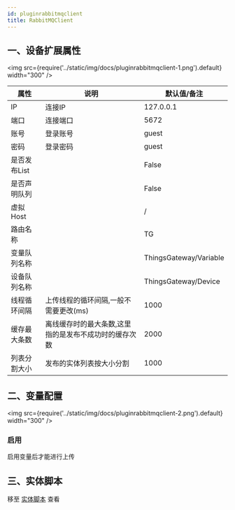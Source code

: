 ```yaml
---
id: pluginrabbitmqclient
title: RabbitMQClient
---
```


## 一、设备扩展属性

<img src={require('../static/img/docs/pluginrabbitmqclient-1.png').default} width="300" />

| 属性           |  说明                    | 默认值/备注|
| ---------------| --------------------------| ---|
| IP         | 连接IP              | 127.0.0.1|
| 端口         | 连接端口              | 5672|
| 账号         | 登录账号              | guest|
| 密码         | 登录密码              | guest|
|是否发布List|  |False|
|是否声明队列|  |False|
| 虚拟Host         |               | / |
|路由名称 |      |TG|
|变量队列名称|   |ThingsGateway/Variable|
|设备队列名称|  |ThingsGateway/Device|
| 线程循环间隔         | 上传线程的循环间隔,一般不需要更改(ms)              | 1000 |
| 缓存最大条数         | 离线缓存时的最大条数,这里指的是发布不成功时的缓存次数              | 2000 |
| 列表分割大小         | 发布的实体列表按大小分割              | 1000 |


## 二、变量配置

<img src={require('../static/img/docs/pluginrabbitmqclient-2.png').default} width="300" />


### 启用

启用变量后才能进行上传


## 三、实体脚本

 移至 [实体脚本](./pluginmqttserver.mdx#三实体脚本) 查看
